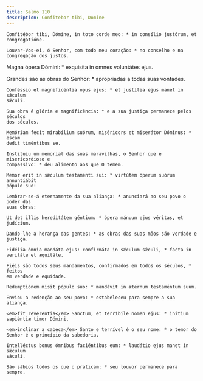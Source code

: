 ```yaml
---
title: Salmo 110
description: Confitebor tibi, Domine
---
```


<div class="side-by-side not-content">

    Confitébor tibi, Dómine, in toto corde meo: * in consílio justórum, et
    congregatióne.

    Louvar-Vos-ei, ó Senhor, com todo meu coração: * no conselho e na
    congregação dos justos.
  </span>

Magna ópera Dómini: * exquisíta in omnes voluntátes ejus.

  <span>
    Grandes são as obras do Senhor: * apropriadas a todas suas vontades.

    Conféssio et magnificéntia opus ejus: * et justítia ejus manet in sǽculum
    sǽculi.

    Sua obra é glória e magnificência: * e a sua justiça permanece pelos séculos
    dos séculos.

    Memóriam fecit mirabílium suórum, miséricors et miserátor Dóminus: * escam
    dedit timéntibus se.

    Instituiu um memorial das suas maravilhas, o Senhor que é misericordioso e
    compassivo: * deu alimento aos que O temem.

    Memor erit in sǽculum testaménti sui: * virtútem óperum suórum annuntiábit
    pópulo suo:

    Lembrar-se-á eternamente da sua aliança: * anunciará ao seu povo o poder das
    suas obras:

    Ut det illis hereditátem géntium: * ópera mánuum ejus véritas, et judícium.

    Dando-lhe a herança das gentes: * as obras das suas mãos são verdade e
    justiça.

    Fidélia ómnia mandáta ejus: confirmáta in sǽculum sǽculi, * facta in
    veritáte et æquitáte.

    Fiéis são todos seus mandamentos, confirmados em todos os séculos, * feitos
    em verdade e equidade.

    Redemptiónem misit pópulo suo: * mandávit in ætérnum testaméntum suum.

    Enviou a redenção ao seu povo: * estabeleceu para sempre a sua aliança.

    <em>fit reverentia</em> Sanctum, et terríbile nomen ejus: * inítium
    sapiéntiæ timor Dómini.

    <em>inclinar a cabeça</em> Santo e terrível é o seu nome: * o temor do
    Senhor é o princípio da sabedoria.

    Intelléctus bonus ómnibus faciéntibus eum: * laudátio ejus manet in sǽculum
    sǽculi.

    São sábios todos os que o praticam: * seu louvor permanece para sempre.

</div>
